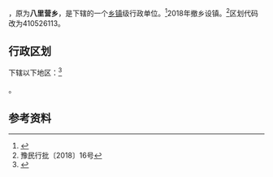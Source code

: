 {{中国乡级行政区|41/05/26/202/000}}

'''{{PAGENAMEBASE}}'''，原为'''八里营乡'''，是{{PRC admin/fullname|41/05/26/202/000|3}}下辖的一个[[乡镇|乡镇]]级行政单位。<ref>{{PRC admin/ref sgc|{{PRC admin/parent|41/05/26/202/000}}}}</ref>2018年撤乡设镇。<ref>豫民行批〔2018〕16号</ref>区划代码改为410526113。


== 行政区划 ==
{{PAGENAMEBASE}}下辖以下地区：<ref>{{PRC admin/ref sgc|41/05/26/202/000}}</ref>

{{PRC admin/children|41/05/26/202/000}}。

== 参考资料 ==

{{reflist}}

{{行政区划小作品}}
{{PRC admin/navcat|41/05/26/202/000}}